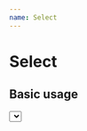 ```yaml
---
name: Select
---
```



# Select


## Basic usage

<Playground>
<Select
  ui={{
    size: { h: '40', w: '130' },
    color: { val: '#1fa3b8', bg: 'white' },
    border: { w: '1', style: 'solid', color: '#1fa3b8', r: '5' },
    margin: { l: '20', t: '20' },
    options: ['select 1', 'select 2'],
  }}
/>



</Playground>
